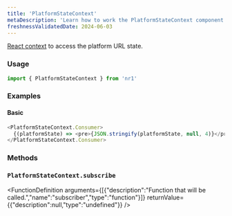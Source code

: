```yaml
---
title: 'PlatformStateContext'
metaDescription: 'Learn how to work the PlatformStateContext component'
freshnessValidatedDate: 2024-06-03
---
```


[React context](https://reactjs.org/docs/context.html#when-to-use-context) to access the platform URL state.

### Usage

```js
import { PlatformStateContext } from 'nr1'
```

### Examples

#### Basic

```js
<PlatformStateContext.Consumer>
  {(platformState) => <pre>{JSON.stringify(platformState, null, 4)}</pre>}
</PlatformStateContext.Consumer>
```

### Methods

### `PlatformStateContext.subscribe`

<FunctionDefinition
  arguments={[{"description":"Function that will be called.","name":"subscriber","type":"function"}]}
  returnValue={{"description":null,"type":"undefined"}}
/>
